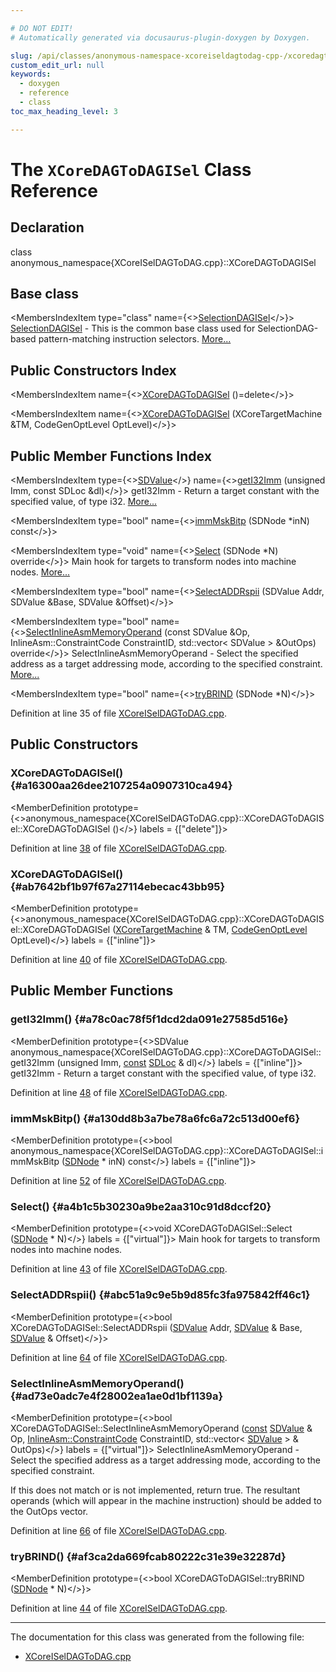 ```yaml
---

# DO NOT EDIT!
# Automatically generated via docusaurus-plugin-doxygen by Doxygen.

slug: /api/classes/anonymous-namespace-xcoreiseldagtodag-cpp-/xcoredagtodagisel
custom_edit_url: null
keywords:
  - doxygen
  - reference
  - class
toc_max_heading_level: 3

---
```





# The `XCoreDAGToDAGISel` Class Reference

<DoxygenPage pluginConfig={pluginConfig}>



## Declaration

<CodeBlock>class anonymous_namespace{XCoreISelDAGToDAG.cpp}::XCoreDAGToDAGISel</CodeBlock>

## Base class

<MembersIndex>

<MembersIndexItem
  type="class"
  name={<><a href="/docs/api/classes/llvm/selectiondagisel">SelectionDAGISel</a></>}>
<a href="/docs/api/classes/llvm/selectiondagisel">SelectionDAGISel</a> - This is the common base class used for SelectionDAG-based pattern-matching instruction selectors. <a href="/docs/api/classes/llvm/selectiondagisel/#details">More...</a>
</MembersIndexItem>

</MembersIndex>

## Public Constructors Index

<MembersIndex>

<MembersIndexItem
  name={<><a href="#a16300aa26dee2107254a0907310ca494">XCoreDAGToDAGISel</a> ()=delete</>}>
</MembersIndexItem>

<MembersIndexItem
  name={<><a href="#ab7642bf1b97f67a27114ebecac43bb95">XCoreDAGToDAGISel</a> (XCoreTargetMachine &amp;TM, CodeGenOptLevel OptLevel)</>}>
</MembersIndexItem>

</MembersIndex>

## Public Member Functions Index

<MembersIndex>

<MembersIndexItem
  type={<><a href="/docs/api/classes/llvm/sdvalue">SDValue</a></>}
  name={<><a href="#a78c0ac78f5f1dcd2da091e27585d516e">getI32Imm</a> (unsigned Imm, const SDLoc &amp;dl)</>}>
getI32Imm - Return a target constant with the specified value, of type i32. <a href="#a78c0ac78f5f1dcd2da091e27585d516e">More...</a>
</MembersIndexItem>

<MembersIndexItem
  type="bool"
  name={<><a href="#a130dd8b3a7be78a6fc6a72c513d00ef6">immMskBitp</a> (SDNode &#42;inN) const</>}>
</MembersIndexItem>

<MembersIndexItem
  type="void"
  name={<><a href="#a4b1c5b30230a9be2aa310c91d8dccf20">Select</a> (SDNode &#42;N) override</>}>
Main hook for targets to transform nodes into machine nodes. <a href="#a4b1c5b30230a9be2aa310c91d8dccf20">More...</a>
</MembersIndexItem>

<MembersIndexItem
  type="bool"
  name={<><a href="#abc51a9c9e5b9d85fc3fa975842ff46c1">SelectADDRspii</a> (SDValue Addr, SDValue &amp;Base, SDValue &amp;Offset)</>}>
</MembersIndexItem>

<MembersIndexItem
  type="bool"
  name={<><a href="#ad73e0adc7e4f28002ea1ae0d1bf1139a">SelectInlineAsmMemoryOperand</a> (const SDValue &amp;Op, InlineAsm::ConstraintCode ConstraintID, std::vector&lt; SDValue &gt; &amp;OutOps) override</>}>
SelectInlineAsmMemoryOperand - Select the specified address as a target addressing mode, according to the specified constraint. <a href="#ad73e0adc7e4f28002ea1ae0d1bf1139a">More...</a>
</MembersIndexItem>

<MembersIndexItem
  type="bool"
  name={<><a href="#af3ca2da669fcab80222c31e39e32287d">tryBRIND</a> (SDNode &#42;N)</>}>
</MembersIndexItem>

</MembersIndex>


Definition at line 35 of file <a href="/docs/api/files/lib/lib/target/lib/target/xcore/xcoreiseldagtodag-cpp">XCoreISelDAGToDAG.cpp</a>.

<SectionDefinition>

## Public Constructors

### XCoreDAGToDAGISel() {#a16300aa26dee2107254a0907310ca494}

<MemberDefinition
  prototype={<>anonymous&#95;namespace&#123;XCoreISelDAGToDAG.cpp&#125;::XCoreDAGToDAGISel::XCoreDAGToDAGISel ()</>}
  labels = {["delete"]}>

Definition at line <a href="/docs/api/files/lib/lib/target/lib/target/xcore/xcoreiseldagtodag-cpp/#l00038">38</a> of file <a href="/docs/api/files/lib/lib/target/lib/target/xcore/xcoreiseldagtodag-cpp">XCoreISelDAGToDAG.cpp</a>.
</MemberDefinition>

### XCoreDAGToDAGISel() {#ab7642bf1b97f67a27114ebecac43bb95}

<MemberDefinition
  prototype={<>anonymous&#95;namespace&#123;XCoreISelDAGToDAG.cpp&#125;::XCoreDAGToDAGISel::XCoreDAGToDAGISel (<a href="/docs/api/classes/llvm/xcoretargetmachine">XCoreTargetMachine</a> &amp; TM, <a href="/docs/api/namespaces/llvm/#a8ec1bf8d7b792ca9fac56f8514db18d2">CodeGenOptLevel</a> OptLevel)</>}
  labels = {["inline"]}>

Definition at line <a href="/docs/api/files/lib/lib/target/lib/target/xcore/xcoreiseldagtodag-cpp/#l00040">40</a> of file <a href="/docs/api/files/lib/lib/target/lib/target/xcore/xcoreiseldagtodag-cpp">XCoreISelDAGToDAG.cpp</a>.
</MemberDefinition>

</SectionDefinition>

<SectionDefinition>

## Public Member Functions

### getI32Imm() {#a78c0ac78f5f1dcd2da091e27585d516e}

<MemberDefinition
  prototype={<>SDValue anonymous&#95;namespace&#123;XCoreISelDAGToDAG.cpp&#125;::XCoreDAGToDAGISel::getI32Imm (unsigned Imm, <a href="/docs/api/files/lib/lib/target/lib/target/aarch64/aarch64promoteconstant-cpp/#a90f8350fecae261c25be85d38b451bff">const</a> <a href="/docs/api/classes/llvm/sdloc">SDLoc</a> &amp; dl)</>}
  labels = {["inline"]}>
getI32Imm - Return a target constant with the specified value, of type i32.

Definition at line <a href="/docs/api/files/lib/lib/target/lib/target/xcore/xcoreiseldagtodag-cpp/#l00048">48</a> of file <a href="/docs/api/files/lib/lib/target/lib/target/xcore/xcoreiseldagtodag-cpp">XCoreISelDAGToDAG.cpp</a>.
</MemberDefinition>

### immMskBitp() {#a130dd8b3a7be78a6fc6a72c513d00ef6}

<MemberDefinition
  prototype={<>bool anonymous&#95;namespace&#123;XCoreISelDAGToDAG.cpp&#125;::XCoreDAGToDAGISel::immMskBitp (<a href="/docs/api/classes/llvm/sdnode">SDNode</a> &#42; inN) const</>}
  labels = {["inline"]}>

Definition at line <a href="/docs/api/files/lib/lib/target/lib/target/xcore/xcoreiseldagtodag-cpp/#l00052">52</a> of file <a href="/docs/api/files/lib/lib/target/lib/target/xcore/xcoreiseldagtodag-cpp">XCoreISelDAGToDAG.cpp</a>.
</MemberDefinition>

### Select() {#a4b1c5b30230a9be2aa310c91d8dccf20}

<MemberDefinition
  prototype={<>void XCoreDAGToDAGISel::Select (<a href="/docs/api/classes/llvm/sdnode">SDNode</a> &#42; N)</>}
  labels = {["virtual"]}>
Main hook for targets to transform nodes into machine nodes.

Definition at line <a href="/docs/api/files/lib/lib/target/lib/target/xcore/xcoreiseldagtodag-cpp/#l00043">43</a> of file <a href="/docs/api/files/lib/lib/target/lib/target/xcore/xcoreiseldagtodag-cpp">XCoreISelDAGToDAG.cpp</a>.
</MemberDefinition>

### SelectADDRspii() {#abc51a9c9e5b9d85fc3fa975842ff46c1}

<MemberDefinition
  prototype={<>bool XCoreDAGToDAGISel::SelectADDRspii (<a href="/docs/api/classes/llvm/sdvalue">SDValue</a> Addr, <a href="/docs/api/classes/llvm/sdvalue">SDValue</a> &amp; Base, <a href="/docs/api/classes/llvm/sdvalue">SDValue</a> &amp; Offset)</>}>

Definition at line <a href="/docs/api/files/lib/lib/target/lib/target/xcore/xcoreiseldagtodag-cpp/#l00064">64</a> of file <a href="/docs/api/files/lib/lib/target/lib/target/xcore/xcoreiseldagtodag-cpp">XCoreISelDAGToDAG.cpp</a>.
</MemberDefinition>

### SelectInlineAsmMemoryOperand() {#ad73e0adc7e4f28002ea1ae0d1bf1139a}

<MemberDefinition
  prototype={<>bool XCoreDAGToDAGISel::SelectInlineAsmMemoryOperand (<a href="/docs/api/files/lib/lib/target/lib/target/aarch64/aarch64promoteconstant-cpp/#a90f8350fecae261c25be85d38b451bff">const</a> <a href="/docs/api/classes/llvm/sdvalue">SDValue</a> &amp; Op, <a href="/docs/api/classes/llvm/inlineasm/#af73223719f15f8ca95f36ce43aa9d6d0">InlineAsm::ConstraintCode</a> ConstraintID, std::vector&lt; <a href="/docs/api/classes/llvm/sdvalue">SDValue</a> &gt; &amp; OutOps)</>}
  labels = {["virtual"]}>
SelectInlineAsmMemoryOperand - Select the specified address as a target addressing mode, according to the specified constraint.

If this does not match or is not implemented, return true. The resultant operands (which will appear in the machine instruction) should be added to the OutOps vector.

Definition at line <a href="/docs/api/files/lib/lib/target/lib/target/xcore/xcoreiseldagtodag-cpp/#l00066">66</a> of file <a href="/docs/api/files/lib/lib/target/lib/target/xcore/xcoreiseldagtodag-cpp">XCoreISelDAGToDAG.cpp</a>.
</MemberDefinition>

### tryBRIND() {#af3ca2da669fcab80222c31e39e32287d}

<MemberDefinition
  prototype={<>bool XCoreDAGToDAGISel::tryBRIND (<a href="/docs/api/classes/llvm/sdnode">SDNode</a> &#42; N)</>}>

Definition at line <a href="/docs/api/files/lib/lib/target/lib/target/xcore/xcoreiseldagtodag-cpp/#l00044">44</a> of file <a href="/docs/api/files/lib/lib/target/lib/target/xcore/xcoreiseldagtodag-cpp">XCoreISelDAGToDAG.cpp</a>.
</MemberDefinition>

</SectionDefinition>

<hr/>

The documentation for this class was generated from the following file:

<ul>
<li><a href="/docs/api/files/lib/lib/target/lib/target/xcore/xcoreiseldagtodag-cpp">XCoreISelDAGToDAG.cpp</a></li>
</ul>

</DoxygenPage>
